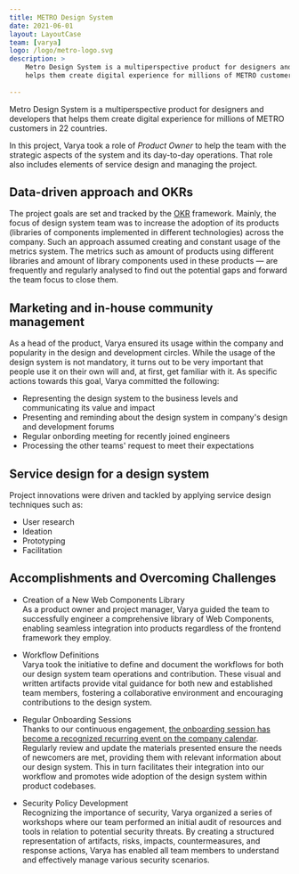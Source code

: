 ```yaml
---
title: METRO Design System
date: 2021-06-01
layout: LayoutCase
team: [varya]
logo: /logo/metro-logo.svg
description: >
    Metro Design System is a multiperspective product for designers and developers that
    helps them create digital experience for millions of METRO customers in 22 countries.
 
---
```



Metro Design System is a multiperspective product for designers and developers that
helps them create digital experience for millions of METRO customers in 22 countries.

In this project, Varya took a role of _Product Owner_ to help the team with the strategic
aspects of the system and its day-to-day operations. That role also includes elements
of service design and managing the project.

## Data-driven approach and OKRs

The project goals are set and tracked by the [OKR](https://en.wikipedia.org/wiki/OKR) framework.
Mainly, the focus of design system team was to increase the adoption of its
products (libraries of components implemented in different technologies) across the
company. Such an approach assumed creating and constant usage of the metrics system.
The metrics such as amount of products using different libraries and amount of library
components used in these products — are frequently and regularly analysed to find out
the potential gaps and forward the team focus to close them.

## Marketing and in-house community management

As a head of the product, Varya ensured its usage within the company and popularity in the
design and development circles. While the usage of the design system is not mandatory,
it turns out to be very important that people use it on their own will and, at first,
get familiar with it. As specific actions towards this goal, Varya committed the following:

- Representing the design system to the business levels and communicating its value and impact
- Presenting and reminding about the design system in company's design and development forums
- Regular onbording meeting for recently joined engineers
- Processing the other teams' request to meet their expectations

## Service design for a design system

Project innovations were driven and tackled by applying service design techniques such as:

- User research
- Ideation
- Prototyping
- Facilitation

## Accomplishments and Overcoming Challenges

- Creation of a New Web Components Library<br/>
As a product owner and project manager, Varya guided the team to successfully engineer a comprehensive
library of Web Components, enabling seamless integration into products regardless of the frontend
framework they employ.

- Workflow Definitions<br/>
Varya took the initiative to define and document the workflows for both our design system team operations
and contribution. These visual and written artifacts provide vital guidance for both new and established
team members, fostering a collaborative environment and encouraging contributions to the design system.
- Regular Onboarding Sessions<br/>
Thanks to our continuous engagement, [the onboarding session has become a recognized recurring event
on the company calendar](https://www.linkedin.com/feed/update/urn:li:activity:6896797119584329728/). 
Regularly review and update the materials presented ensure the needs of newcomers are met, providing
them with relevant information about our design system. This in turn facilitates their integration into our
workflow and promotes wide adoption of the design system within product codebases.
- Security Policy Development<br/>
Recognizing the importance of security, Varya organized a series of workshops where our team performed an
initial audit of resources and tools in relation to potential security threats. By creating a structured
representation of artifacts, risks, impacts, countermeasures, and response actions, Varya has enabled all
team members to understand and effectively manage various security scenarios.